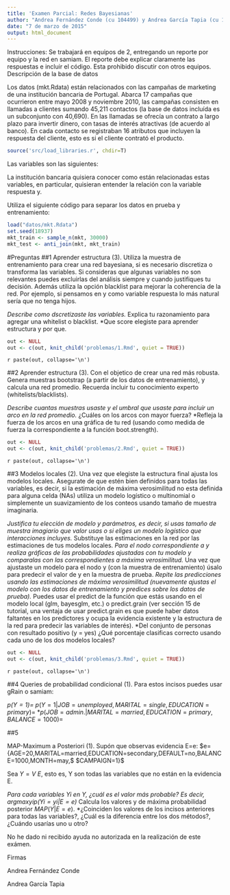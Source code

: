 ```yaml
---
title: 'Examen Parcial: Redes Bayesianas'
author: "Andrea Fernández Conde (cu 104499) y Andrea García Tapia (cu 104050)"
date: "7 de marzo de 2015"
output: html_document
---
```


Instrucciones: Se trabajará en equipos de 2, entregando un reporte por equipo y
la red en samiam. El reporte debe explicar claramente las respuestas e incluir
el código. Esta prohibido discutir con otros equipos.
Descripción de la base de datos

Los datos (mkt.Rdata) están relacionados con las campañas de marketing de una 
institución bancaria de Portugal. Abarca 17 campañas que ocurrieron entre mayo 
2008 y noviembre 2010, las campañas consisten en llamadas a clientes sumando 
45,211 contactos (la base de datos incluída es un subconjunto con 40,690). En 
las llamadas se ofrecía un contrato a largo plazo para invertir dinero, con 
tasas de interés atractivas (de acuerdo al banco). En cada contacto se 
registraban 16 atributos que incluyen la respuesta del cliente, esto es si el
cliente contrató el producto.

```r
source('src/load_libraries.r', chdir=T)
```


Las variables son las siguientes:


La institución bancaria quisiera conocer como están relacionadas estas variables,
en particular, quisieran entender la relación con la variable respuesta y.

Utiliza el siguiente código para separar los datos en prueba y entrenamiento:
```r
load("datos/mkt.Rdata")
set.seed(18937)
mkt_train <- sample_n(mkt, 30000)
mkt_test <- anti_join(mkt, mkt_train)
```

#Preguntas
##1
Aprender estructura (3). Utiliza la muestra de entrenamiento para crear una red 
bayesiana, si es necesario discretiza o transforma las variables. Si consideras 
que algunas variables no son relevantes puedes excluirlas del análisis siempre y 
cuando justifiques tu decisión. Además utiliza la opción blacklist para mejorar 
la coherencia de la red. Por ejemplo, si pensamos en y como variable respuesta 
lo más natural sería que no tenga hijos.

*Describe como dscretizaste las variables.
*Explica tu razonamiento para agregar una whitelist o blacklist.
*Que score elegiste para aprender estructura y por que.

```r
out <- NULL
out <- c(out, knit_child('problemas/1.Rmd', quiet = TRUE))
```
`r paste(out, collapse='\n')`

##2
Aprender estructura (3). Con el objetico de crear una red más robusta. Genera
muestras bootstrap (a partir de los datos de entrenamiento), y calcula una red
promedio. Recuerda incluir tu conocimiento experto (whitelists/blacklists).

*Describe cuantas muestras usaste y el umbral que usaste para incluir un arco en
la red promedio.
*¿Cuáles on los arcos con mayor fuerza?
*Refleja la fuerza de los arcos en una gráfica de tu red (usando como medida de
fuerza la correspondiente a la función boot.strength).

```r
out <- NULL
out <- c(out, knit_child('problemas/2.Rmd', quiet = TRUE))
```
`r paste(out, collapse='\n')`

##3
Modelos locales (2). Una vez que elegiste la estructura final ajusta los modelos 
locales. Asegurate de que estén bien definidos para todas las variables, es 
decir, si la estimación de máxima verosimilitud no esta definida para alguna
celda (NAs) utiliza un modelo logístico o multinomial o simplemente un 
suavizamiento de los conteos usando tamaño de muestra imaginaria.

*Justifica tu elección de modelo y parámetros, es decir, si usas tamaño de 
muestra imagiario que valor usas o si eliges un modelo logístico que 
interacciones incluyes.
*Substituye las estimaciones en la red por las estimaciones de tus modelos 
locales.
*Para el nodo correspondiente a y realiza gráficas de las probabilidades 
ajustadas con tu modelo y comparalas con las correspondientes a máxima 
verosimilitud.
*Una vez que ajustaste un modelo para el nodo y (con la muestra de entrenamiento)
úsalo para predecir el valor de y en la muestra de prueba.
*Repite las predicciones usando las estimaciones de máxima verosimilitud 
(nuevamente ajustas el modelo con los datos de entrenamiento y predices sobre 
los datos de prueba).
*Puedes usar el predict de la función que estás usando en el modelo local (glm, 
bayesglm, etc.) o predict.grain (ver sección 15 de tutorial, una ventaja de usar 
predict.grain es que puede haber datos faltantes en los predictores y ocupa la 
evidencia existente y la estructura de la red para predecir las variables de 
interés).
*Del conjunto de personas con resultado positivo (y = yes) ¿Qué porcentaje 
clasificas correcto usando cada uno de los dos modelos locales?

```r
out <- NULL
out <- c(out, knit_child('problemas/3.Rmd', quiet = TRUE))
```
`r paste(out, collapse='\n')`


##4
Queries de probabilidad condicional (1). Para estos incisos puedes usar gRain o
samiam:

*$p(Y=1) =$
*$p(Y=1|JOB=unemployed, MARITAL=single, EDUCATION=primary) =$
*$p(JOB=admin.|MARITAL=married, EDUCATION=primary, BALANCE=1000) =$


##5

MAP-Maximum a Posteriori (1). Supón que observas evidencia E=e:
$e={AGE=20,MARITAL=married,EDUCATION=secondary,DEFAULT=no,BALANCE=1000,MONTH=may,$
$CAMPAIGN=1}$

Sea $Y=V\ E$, esto es, Y son todas las variables que no están en la evidencia E.

*Para cada variables Yi en Y, ¿cuál es el valor más probable? Es decir,
    $argmaxyip(Yi=yi|E=e)$
*Calcula los valores y de máxima probabilidad posterior $MAP(Y|E=e)$.
*¿Coinciden los valores de los incisos anteriores para todas las variables?, 
¿Cuál es la diferencia entre los dos métodos?, ¿Cuándo usarías uno u otro? 







No he dado ni recibido ayuda no autorizada en la realización de este exámen.



Firmas

Andrea Fernández Conde 

Andrea García Tapia
